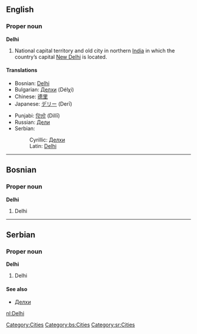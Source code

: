 ==English==
{{wikipedia}}
===Proper noun===
'''Delhi'''

#National capital territory and old city in northern [[India]] in which the country’s capital [[New Delhi]] is located.

====Translations====
{{top}}
*Bosnian: [[Delhi#Bosnian|Delhi]] {{m}}
*Bulgarian: [[Делхи]] (Délχi)
*Chinese: [[德里]]
*Japanese: [[デリー]] (Derī)
{{mid}}
*Punjabi: [[ਦਿੱਲੀ]] (Dillī)
*Russian: [[Дели]] {{IPAchar|(Dɛ́li)}}
*Serbian:
*:Cyrillic: [[Делхи#Serbian|Делхи]] {{m}}
*:Latin: [[Delhi#Serbian|Delhi]] {{m}}
{{bottom}}

----

==Bosnian==
===Proper noun===
'''Delhi''' {{m}}
#Delhi

----

==Serbian==
===Proper noun===
'''Delhi''' {{m}}
#Delhi
====See also====
*[[Делхи#Serbian|Делхи]]

[[Category:Cities]]
[[Category:bs:Cities]]
[[Category:sr:Cities]]

[[nl:Delhi]]